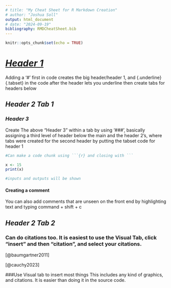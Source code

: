 ```yaml
---
# title: "My Cheat Sheet for R Markdown Creation"
# author: "Joshua Soll"
output: html_document
# date: "2024-09-19"
bibliography: RMDCheatSheet.bib
---
```


```r
knitr::opts_chunk$set(echo = TRUE)
```

# [***Header 1***]{.underline} {.tabset}

Adding a '\#' first in code creates the big header/header 1, and {.underline}{.tabset} in the code after the header lets you underline then create tabs for headers below

## ***Header 2 Tab 1***

### ***Header 3***

Create The above "Header 3" within a tab by using '\###', basically assigning a third level of header below the main and the header 2's, where tabs were created for the second header by putting the tabset code for header 1

```r
#Can make a code chunk using ```{r} and closing with ```

x <- 15
print(x)

#inputs and outputs will be shown
```

#### Creating a comment

You can also add comments that are unseen on the front end by highlighting text and typing command + shift + c

<!-- test comment here, should be unseen on the html front -->

## ***Header 2 Tab 2***

### Can do citations too. It is easiest to use the Visual Tab, click "insert" and then "citation", and select your citations.

[@baumgartner2011]

[@cauchy2023]

###Use Visual tab to insert most things
This includes any kind of graphics, and citations. It is easier than doing it in the source code.

